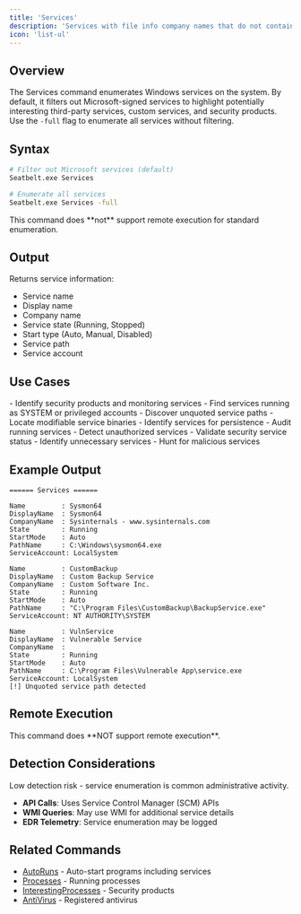 ```yaml
---
title: 'Services'
description: 'Services with file info company names that do not contain Microsoft'
icon: 'list-ul'
---
```


## Overview

The Services command enumerates Windows services on the system. By default, it filters out Microsoft-signed services to highlight potentially interesting third-party services, custom services, and security products. Use the `-full` flag to enumerate all services without filtering.

## Syntax

```bash
# Filter out Microsoft services (default)
Seatbelt.exe Services

# Enumerate all services
Seatbelt.exe Services -full
```

<Note>
This command does **not** support remote execution for standard enumeration.
</Note>

## Output

Returns service information:
- Service name
- Display name
- Company name
- Service state (Running, Stopped)
- Start type (Auto, Manual, Disabled)
- Service path
- Service account

## Use Cases

<Tabs>
  <Tab title="Red Team">
    - Identify security products and monitoring services
    - Find services running as SYSTEM or privileged accounts
    - Discover unquoted service paths
    - Locate modifiable service binaries
    - Identify services for persistence
  </Tab>
  <Tab title="Blue Team">
    - Audit running services
    - Detect unauthorized services
    - Validate security service status
    - Identify unnecessary services
    - Hunt for malicious services
  </Tab>
</Tabs>

## Example Output

```
====== Services ======

Name         : Sysmon64
DisplayName  : Sysmon64
CompanyName  : Sysinternals - www.sysinternals.com
State        : Running
StartMode    : Auto
PathName     : C:\Windows\sysmon64.exe
ServiceAccount: LocalSystem

Name         : CustomBackup
DisplayName  : Custom Backup Service
CompanyName  : Custom Software Inc.
State        : Running
StartMode    : Auto
PathName     : "C:\Program Files\CustomBackup\BackupService.exe"
ServiceAccount: NT AUTHORITY\SYSTEM

Name         : VulnService
DisplayName  : Vulnerable Service
CompanyName  :
State        : Running
StartMode    : Auto
PathName     : C:\Program Files\Vulnerable App\service.exe
ServiceAccount: LocalSystem
[!] Unquoted service path detected
```

## Remote Execution

<Warning>
This command does **NOT support remote execution**.
</Warning>

## Detection Considerations

<Info>
Low detection risk - service enumeration is common administrative activity.
</Info>

- **API Calls**: Uses Service Control Manager (SCM) APIs
- **WMI Queries**: May use WMI for additional service details
- **EDR Telemetry**: Service enumeration may be logged

## Related Commands

- [AutoRuns](/commands/autoruns) - Auto-start programs including services
- [Processes](/commands/processes) - Running processes
- [InterestingProcesses](/commands/interestingprocesses) - Security products
- [AntiVirus](/commands/antivirus) - Registered antivirus
